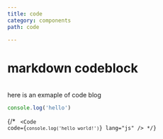 ---
title: code
category: components
path: code

---


# markdown codeblock

<br />
here  is an exmaple of code blog

<br />

```js
console.log('hello')
```


{/* <Code code="console.log('hello world!')" lang="js" />
<Code code={`console.log('hello world!')`} lang="js"  /> */}


